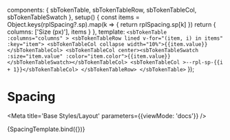 

  components: { sbTokenTable, sbTokenTableRow, sbTokenTableCol, sbTokenTableSwatch },
  setup() {
    const items = Object.keys(rplSpacing?.sp).map(k => {
      return rplSpacing.sp[k]
    })
    return {
      columns: ['Size (px)'],
      items
    }
  },
  template: `
    <sbTokenTable :columns="columns" >
      <sbTokenTableRow lined v-for="(item, i) in items" :key="item">
        <sbTokenTableCol collapse width="10%">{{item.value}}</sbTokenTableCol>
        <sbTokenTableCol center><sbTokenTableSwatch :size="item.value" :color="item.color">{{item.value}}</sbTokenTableSwatch></sbTokenTableCol>
        <sbTokenTableCol >--rpl-sp-{{i + 1}}</sbTokenTableCol>
      </sbTokenTableRow>
    </sbTokenTable>
  `
});

# Spacing

<Meta title='Base Styles/Layout' parameters={{viewMode: 'docs'}} />

<Canvas>
  <Story name="Spacing" parameters={{
    design: {
      type: 'figma',
      url: 'https://www.figma.com/file/jtsOPNk1k4cWnumzkZgclD/Ripple-2.0-PoC?node-id=1286%3A17241',
    }
  }}>
    {SpacingTemplate.bind({})}
  </Story>
</Canvas>
